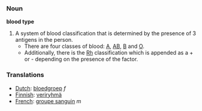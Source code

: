 === Noun ===

'''blood type'''

#A system of blood classification that is determined by the presence of 3 antigens in the person.
#*There are four classes of blood: [[A]], [[AB]], [[B]] and [[O]].
#*Additionally, there is the [[Rh]] classification which is appended as a + or - depending on the presence of the factor.

=== Translations ===
*[[Dutch]]: [[bloedgroep]] ''f''
*[[Finnish]]: [[veriryhmä]]
*[[French]]: [[groupe sanguin]] ''m''